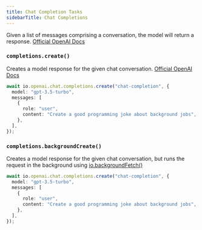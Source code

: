 ```yaml
---
title: Chat Completion Tasks
sidebarTitle: Chat Completions
---
```


Given a list of messages comprising a conversation, the model will return a response. [Official OpenAI Docs](https://platform.openai.com/docs/api-reference/chat)

### `completions.create()`

Creates a model response for the given chat conversation. [Official OpenAI Docs](https://platform.openai.com/docs/api-reference/chat/create)

```ts example.ts
await io.openai.chat.completions.create("chat-completion", {
  model: "gpt-3.5-turbo",
  messages: [
    {
      role: "user",
      content: "Create a good programming joke about background jobs",
    },
  ],
});
```

### `completions.backgroundCreate()`

Creates a model response for the given chat conversation, but runs the request in the background using [io.backgroundFetch()](/sdk/io/backgroundfetch)

```ts example.ts
await io.openai.chat.completions.create("chat-completion", {
  model: "gpt-3.5-turbo",
  messages: [
    {
      role: "user",
      content: "Create a good programming joke about background jobs",
    },
  ],
});
```
